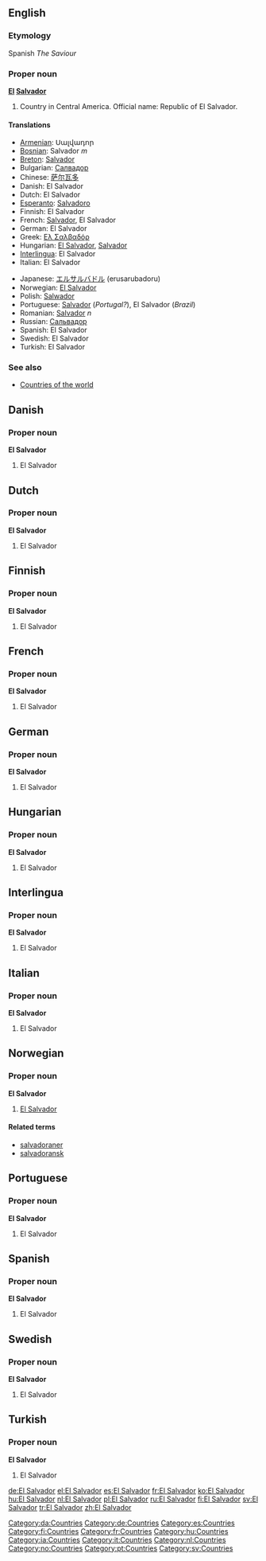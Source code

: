{{wikipedia}}
==English==
===Etymology===
Spanish ''The Saviour''

===Proper noun===
'''[[El]] [[Salvador]]'''

# Country in Central America. Official name: Republic of El Salvador.

====Translations====
{{top}}
*[[Armenian]]: Սալվադոր
*[[Bosnian]]: Salvador ''m''
*[[Breton]]: [[Salvador]]
*Bulgarian: [[Салвадор]]
*Chinese: [[萨尔瓦多]]
*Danish: El Salvador
*Dutch: El Salvador
*[[Esperanto]]: [[Salvadoro]]
*Finnish: El Salvador
*French: [[Salvador]], El Salvador
*German: El Salvador
*Greek: [[Ελ Σαλβαδόρ]]
*Hungarian: [[El Salvador]], [[Salvador]]
*[[Interlingua]]: El Salvador
*Italian: El Salvador
{{mid}}
*Japanese: [[エルサルバドル]] (erusarubadoru)
*Norwegian: [[#Norwegian|El Salvador]]
*Polish: [[Salwador]]
*Portuguese: [[Salvador]] (''Portugal?''), El Salvador (''Brazil'')
*Romanian: [[Salvador]] ''n''
*Russian: [[Сальвадор]]
*Spanish: El Salvador
*Swedish: El Salvador
*Turkish: El Salvador
{{bottom}}

===See also===
*[[Countries of the world]]

==Danish==
===Proper noun===
'''El Salvador'''
#El Salvador

==Dutch==
===Proper noun===
'''El Salvador'''
#El Salvador

==Finnish==
===Proper noun===
'''El Salvador'''
#El Salvador

==French==
===Proper noun===
'''El Salvador'''
#El Salvador

==German==
===Proper noun===
'''El Salvador'''
#El Salvador

==Hungarian==
===Proper noun===
'''El Salvador'''
#El Salvador

==Interlingua==
===Proper noun===
'''El Salvador'''
#El Salvador

==Italian==
===Proper noun===
'''El Salvador'''
#El Salvador

==Norwegian==
===Proper noun===
'''El Salvador'''
#[[#English|El Salvador]]
====Related terms====
*[[salvadoraner]]
*[[salvadoransk]]

==Portuguese==
===Proper noun===
'''El Salvador'''
#El Salvador

==Spanish==
===Proper noun===
'''El Salvador'''
#El Salvador

==Swedish==
===Proper noun===
'''El Salvador'''
#El Salvador

==Turkish==
===Proper noun===
'''El Salvador'''
#El Salvador

[[Category:da:Countries]]
[[Category:de:Countries]]
[[Category:es:Countries]]
[[Category:fi:Countries]]
[[Category:fr:Countries]]
[[Category:hu:Countries]]
[[Category:ia:Countries]]
[[Category:it:Countries]]
[[Category:nl:Countries]]
[[Category:no:Countries]]
[[Category:pt:Countries]]
[[Category:sv:Countries]]

[[de:El Salvador]]
[[el:El Salvador]]
[[es:El Salvador]]
[[fr:El Salvador]]
[[ko:El Salvador]]
[[hu:El Salvador]]
[[nl:El Salvador]]
[[pl:El Salvador]]
[[ru:El Salvador]]
[[fi:El Salvador]]
[[sv:El Salvador]]
[[tr:El Salvador]]
[[zh:El Salvador]]
